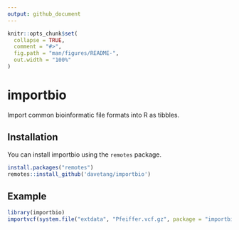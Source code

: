 ```yaml
---
output: github_document
---
```


<!-- README.md is generated from README.Rmd. Please edit that file -->

```r
knitr::opts_chunk$set(
  collapse = TRUE,
  comment = "#>",
  fig.path = "man/figures/README-",
  out.width = "100%"
)
```

# importbio

<!-- badges: start -->
<!-- badges: end -->

Import common bioinformatic file formats into R as tibbles.

## Installation

You can install importbio using the `remotes` package.

``` r
install.packages("remotes")
remotes::install_github('davetang/importbio')
```

## Example

```r
library(importbio)
importvcf(system.file("extdata", "Pfeiffer.vcf.gz", package = "importbio"))
```
